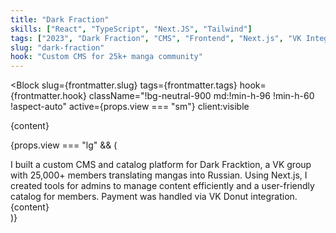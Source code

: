 ```yaml
---
title: "Dark Fraction"
skills: ["React", "TypeScript", "Next.JS", "Tailwind"]
tags: ["2023", "Dark Fraction", "CMS", "Frontend", "Next.js", "VK Integration"]
slug: "dark-fraction"
hook: "Custom CMS for 25k+ manga community"
---
```




<Block
  slug={frontmatter.slug}
  tags={frontmatter.tags}
  hook={frontmatter.hook}
  className="!bg-neutral-900 md:!min-h-96 !min-h-60 !aspect-auto"
  active={props.view === "sm"}
  client:visible
>
  <div className="absolute top-12 left-12 w-full">{content}</div>
</Block>

{props.view === "lg" && (

<div className="relative md:rounded-3xl rounded-2xl  overflow-y-auto overflow-x-hidden md:p-11 p-6 flex flex-col bg-neutral-900 text-neutral-500">
  <Title className="text-white">{frontmatter.title}</Title>
  <TextBlock>
    I built a custom CMS and catalog platform for Dark Fracktion, a VK group
    with 25,000+ members translating mangas into Russian. Using Next.js, I
    created tools for admins to manage content efficiently and a user-friendly
    catalog for members. Payment was handled via VK Donut integration.
  </TextBlock>
  <Skills skills={frontmatter.skills} highlight="hover:text-blue-500" />
  <div className="absolute top-1/2 left-20 md:left-1/2 w-[200%] md:w-full">
    {content}
  </div>
</div>
)}

